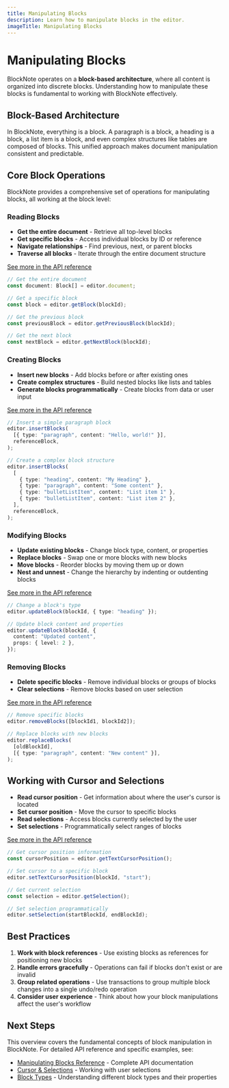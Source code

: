 ```yaml
---
title: Manipulating Blocks
description: Learn how to manipulate blocks in the editor.
imageTitle: Manipulating Blocks
---
```


# Manipulating Blocks

BlockNote operates on a **block-based architecture**, where all content is organized into discrete blocks. Understanding how to manipulate these blocks is fundamental to working with BlockNote effectively.

## Block-Based Architecture

In BlockNote, everything is a block. A paragraph is a block, a heading is a block, a list item is a block, and even complex structures like tables are composed of blocks. This unified approach makes document manipulation consistent and predictable.

## Core Block Operations

BlockNote provides a comprehensive set of operations for manipulating blocks, all working at the block level:

### Reading Blocks

- **Get the entire document** - Retrieve all top-level blocks
- **Get specific blocks** - Access individual blocks by ID or reference
- **Navigate relationships** - Find previous, next, or parent blocks
- **Traverse all blocks** - Iterate through the entire document structure

[See more in the API reference](/docs/reference/editor/manipulate-blocks#reading-blocks)

```typescript
// Get the entire document
const document: Block[] = editor.document;

// Get a specific block
const block = editor.getBlock(blockId);

// Get the previous block
const previousBlock = editor.getPreviousBlock(blockId);

// Get the next block
const nextBlock = editor.getNextBlock(blockId);
```

### Creating Blocks

- **Insert new blocks** - Add blocks before or after existing ones
- **Create complex structures** - Build nested blocks like lists and tables
- **Generate blocks programmatically** - Create blocks from data or user input

[See more in the API reference](/docs/reference/editor/manipulate-blocks#inserting-blocks)

```typescript
// Insert a simple paragraph block
editor.insertBlocks(
  [{ type: "paragraph", content: "Hello, world!" }],
  referenceBlock,
);

// Create a complex block structure
editor.insertBlocks(
  [
    { type: "heading", content: "My Heading" },
    { type: "paragraph", content: "Some content" },
    { type: "bulletListItem", content: "List item 1" },
    { type: "bulletListItem", content: "List item 2" },
  ],
  referenceBlock,
);
```

### Modifying Blocks

- **Update existing blocks** - Change block type, content, or properties
- **Replace blocks** - Swap one or more blocks with new blocks
- **Move blocks** - Reorder blocks by moving them up or down
- **Nest and unnest** - Change the hierarchy by indenting or outdenting blocks

[See more in the API reference](/docs/reference/editor/manipulate-blocks#updating-blocks)

```typescript
// Change a block's type
editor.updateBlock(blockId, { type: "heading" });

// Update block content and properties
editor.updateBlock(blockId, {
  content: "Updated content",
  props: { level: 2 },
});
```

### Removing Blocks

- **Delete specific blocks** - Remove individual blocks or groups of blocks
- **Clear selections** - Remove blocks based on user selection

[See more in the API reference](/docs/reference/editor/manipulate-blocks#removing-blocks)

```typescript
// Remove specific blocks
editor.removeBlocks([blockId1, blockId2]);

// Replace blocks with new blocks
editor.replaceBlocks(
  [oldBlockId],
  [{ type: "paragraph", content: "New content" }],
);
```

## Working with Cursor and Selections

- **Read cursor position** - Get information about where the user's cursor is located
- **Set cursor position** - Move the cursor to specific blocks
- **Read selections** - Access blocks currently selected by the user
- **Set selections** - Programmatically select ranges of blocks

[See more in the API reference](/docs/reference/editor/cursor-selections)

```typescript
// Get cursor position information
const cursorPosition = editor.getTextCursorPosition();

// Set cursor to a specific block
editor.setTextCursorPosition(blockId, "start");

// Get current selection
const selection = editor.getSelection();

// Set selection programmatically
editor.setSelection(startBlockId, endBlockId);
```

## Best Practices

1. **Work with block references** - Use existing blocks as references for positioning new blocks
2. **Handle errors gracefully** - Operations can fail if blocks don't exist or are invalid
3. **Group related operations** - Use transactions to group multiple block changes into a single undo/redo operation
4. **Consider user experience** - Think about how your block manipulations affect the user's workflow

## Next Steps

This overview covers the fundamental concepts of block manipulation in BlockNote. For detailed API reference and specific examples, see:

- [Manipulating Blocks Reference](/docs/reference/editor/manipulate-blocks) - Complete API documentation
- [Cursor & Selections](/docs/foundations/cursor-selections) - Working with user selections
- [Block Types](/docs/features/blocks) - Understanding different block types and their properties
